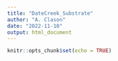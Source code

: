 ```yaml
---
title: "DateCreek_Substrate"
author: "A. Clason"
date: "2022-11-10"
output: html_document
---
```


```r
knitr::opts_chunk$set(echo = TRUE)
```




```r





```

